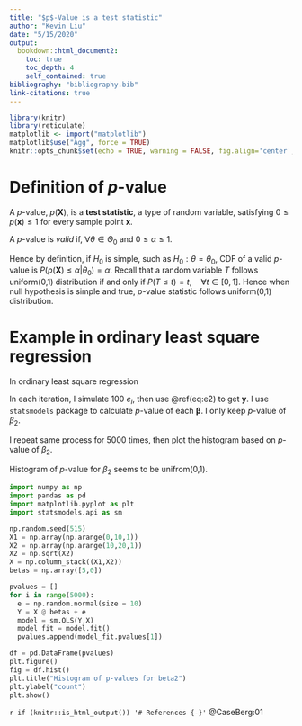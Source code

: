 ```yaml
---
title: "$p$-Value is a test statistic"
author: "Kevin Liu"
date: "5/15/2020"
output: 
  bookdown::html_document2:
    toc: true
    toc_depth: 4
    self_contained: true
bibliography: "bibliography.bib"
link-citations: true
---
```


```r
library(knitr)
library(reticulate)
matplotlib <- import("matplotlib")
matplotlib$use("Agg", force = TRUE)
knitr::opts_chunk$set(echo = TRUE, warning = FALSE, fig.align='center',python = reticulate::eng_python, fig.width = 8*0.7,fig.height = 6*0.7)
```

# Definition of $p$-value

A $p$-value, $p(\mathbf{X})$, is a **test statistic**, a type of random variable, satisfying $0\le p(\mathbf{x}) \le 1$ for every sample point $\mathbf{x}$.

A $p$-value is *valid* if, $\forall \theta \in \Theta_0$ and $0\le \alpha \le 1$.

\begin{equation}
P(p(\mathbf{X}) \le \alpha |\theta)\le \alpha
(\#eq:e1)
\end{equation}

Hence by definition, if $H_0$ is simple, such as $H_0:\theta=\theta_0$, CDF of a valid $p$-value is $P(p(\mathbf{X}) \le \alpha|\theta_0) = \alpha$. Recall that a random variable $T$ follows uniform(0,1) distribution if and only if $P(T\le t) = t, \quad \forall t\in[0,1]$. Hence when null hypothesis is simple and true, $p$-value statistic follows uniform(0,1) distribution.

# Example in ordinary least square regression

In ordinary least square regression

\begin{equation}
\boldsymbol{y} = \boldsymbol{X\beta} + \boldsymbol{e}
(\#eq:e2)
\end{equation}

\begin{equation}
e_i \sim_{\text{i.i.d}} N(0,1)
(\#eq:e3)
\end{equation}

\begin{equation}
\boldsymbol{X} =
\begin{bmatrix}
0 & \sqrt{10}\\
1 & \sqrt{11}\\
2 & \sqrt{12}\\
3 & \sqrt{13}\\
4 & \sqrt{14}\\
5 & \sqrt{15}\\
6 & \sqrt{16}\\
7 & \sqrt{17}\\
8 & \sqrt{18}\\
9 & \sqrt{19}\\
\end{bmatrix}
(\#eq:e4)
\end{equation}

\begin{equation}
\boldsymbol{\beta} = 
\begin{bmatrix}
\beta_1\\
\beta_2
\end{bmatrix} = 
\begin{bmatrix}
5\\
0
\end{bmatrix}
(\#eq:e5)
\end{equation}

In each iteration, I simulate 100 $e_i$, then use \@ref(eq:e2) to get $\boldsymbol{y}$. I use `statsmodels` package to calculate $p$-value of each $\boldsymbol{\beta}$. I only keep $p$-value of $\beta_2$.

I repeat same process for 5000 times, then plot the histogram based on $p$-value of $\beta_2$. 

Histogram of $p$-value for $\beta_2$ seems to be unifrom(0,1).

```python
import numpy as np
import pandas as pd
import matplotlib.pyplot as plt
import statsmodels.api as sm

np.random.seed(515)
X1 = np.array(np.arange(0,10,1))
X2 = np.array(np.arange(10,20,1))
X2 = np.sqrt(X2)
X = np.column_stack((X1,X2))
betas = np.array([5,0])

pvalues = []
for i in range(5000):
  e = np.random.normal(size = 10)
  Y = X @ betas + e
  model = sm.OLS(Y,X)
  model_fit = model.fit()
  pvalues.append(model_fit.pvalues[1])

df = pd.DataFrame(pvalues)
plt.figure()
fig = df.hist()
plt.title("Histogram of p-values for beta2")
plt.ylabel("count")
plt.show()
```

`r if (knitr::is_html_output()) '# References {-}'`
@CaseBerg:01